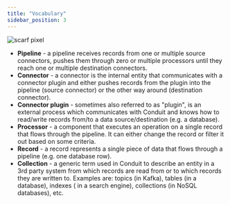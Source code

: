 ```yaml
---
title: "Vocabulary"
sidebar_position: 3
---
```

![scarf pixel](https://static.scarf.sh/a.png?x-pxid=01346572-0d57-4df3-8399-1425db913a0a)
* **Pipeline** - a pipeline receives records from one or multiple source
  connectors, pushes them through zero or multiple processors until they reach
  one or multiple destination connectors.
* **Connector** - a connector is the internal entity that communicates with a
  connector plugin and either pushes records from the plugin into the pipeline
  (source connector) or the other way around (destination connector).
* **Connector plugin** - sometimes also referred to as "plugin", is an external
  process which communicates with Conduit and knows how to read/write records
  from/to a data source/destination (e.g. a database).
* **Processor** - a component that executes an operation on a single record that
  flows through the pipeline. It can either change the record or filter it out
  based on some criteria.
* **Record** - a record represents a single piece of data that flows through a
  pipeline (e.g. one database row).
* **Collection** - a generic term used in Conduit to describe an entity in a
  3rd party system from which records are read from or to which records they are
  written to. Examples are: topics (in Kafka), tables (in a database), indexes (
  in a search engine), collections (in NoSQL databases), etc.
